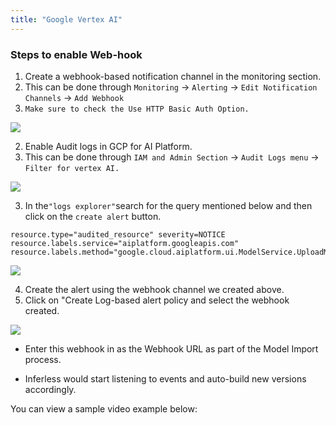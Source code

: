 ```yaml
---
title: "Google Vertex AI"
---
```


### Steps to enable Web-hook 

1.  Create a webhook-based notification channel in the monitoring section.  
   1.  This can be done through `Monitoring` \-> `Alerting` \-> `Edit Notification Channels` \-> `Add Webhook `  
   2.  `Make sure to check the Use HTTP Basic Auth Option.`

![](/images/google-vertex1.png)

2.  Enable Audit logs in GCP for AI Platform.  
   1.  This can be done through `IAM and Admin Section` \-> `Audit Logs menu` \-> `Filter for vertex AI.`

![](/images/google-vertex2.png)

3.  In the` "logs explorer" `search for the query mentioned below and then click on the `create alert` button.

```
resource.type="audited_resource" severity=NOTICE
resource.labels.service="aiplatform.googleapis.com"
resource.labels.method="google.cloud.aiplatform.ui.ModelService.UploadModel"
```

![](/images/google-vertex3.png)

4.  Create the alert using the webhook channel we created above.  
   1.  Click on "Create Log-based alert policy and select the webhook created.

![](/images/google-vertex4.png)

* Enter this webhook in as the Webhook URL as part of the Model Import process.

* Inferless would start listening to events and auto-build new versions accordingly.

You can view a sample video example below: